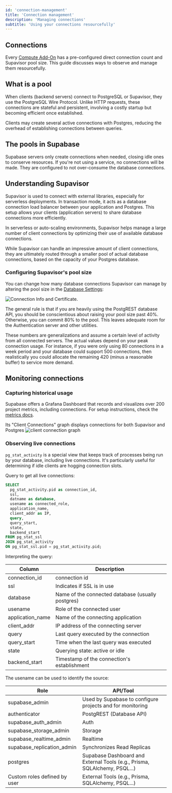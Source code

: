 ```yaml
---
id: 'connection-management'
title: 'Connection management'
description: 'Managing connections'
subtitle: 'Using your connections resourcefully'
---
```


## Connections

Every [Compute Add-On](/docs/guides/platform/compute-add-ons) has a pre-configured direct connection count and Supavisor pool size. This guide discusses ways to observe and manage them resourcefully.

## What is a pool

When clients (backend servers) connect to PostgreSQL or Supavisor, they use the PostgreSQL Wire Protocol. Unlike HTTP requests, these connections are stateful and persistent, involving a costly startup but becoming efficient once established.

Clients may create several active connections with Postgres, reducing the overhead of establishing connections between queries.

## The pools in Supabase

Supabase servers only create connections when needed, closing idle ones to conserve resources. If you're not using a service, no connections will be made. They are configured to not over-consume the database connections.

## Understanding Supavisor

Supavisor is used to connect with external libraries, especially for serverless deployments. In transaction mode, it acts as a database connection load balancer between your application and Postgres. This setup allows your clients (application servers) to share database connections more efficiently.

In serverless or auto-scaling environments, Supavisor helps manage a large number of client connections by optimizing their use of available database connections.

While Supavisor can handle an impressive amount of client connections, they are ultimately routed through a smaller pool of actual database connections, based on the capacity of your Postgres database.

### Configuring Supavisor's pool size

You can change how many database connections Supavisor can manage by altering the pool size in the [Database Settings](/dashboard/project/_/settings/database):

![Connection Info and Certificate.](/docs/img/database/pool-size.png)

The general rule is that if you are heavily using the PostgREST database API, you should be conscientious about raising your pool size past 40%. Otherwise, you can commit 80% to the pool. This leaves adequate room for the Authentication server and other utilities.

These numbers are generalizations and assume a certain level of activity from all connected servers. The actual values depend on your peak connection usage. For instance, if you were only using 80 connections in a week period and your database could support 500 connections, then realistically you could allocate the remaining 420 (minus a reasonable buffer) to service more demand.

## Monitoring connections

### Capturing historical usage

Supabase offers a Grafana Dashboard that records and visualizes over 200 project metrics, including connections. For setup instructions, check the [metrics docs](/docs/guides/platform/metrics).

Its "Client Connections" graph displays connections for both Supavisor and Postgres
![client connection graph](/docs/img/database/client-connections.png)

### Observing live connections

`pg_stat_activity` is a special view that keeps track of processes being run by your database, including live connections. It's particularly useful for determining if idle clients are hogging connection slots.

Query to get all live connections:

```sql
SELECT
  pg_stat_activity.pid as connection_id,
  ssl,
  datname as database,
  usename as connected_role,
  application_name,
  client_addr as IP,
  query,
  query_start,
  state,
  backend_start
FROM pg_stat_ssl
JOIN pg_stat_activity
ON pg_stat_ssl.pid = pg_stat_activity.pid;
```

Interpreting the query:

| Column           | Description                                       |
| ---------------- | ------------------------------------------------- |
| connection_id    | connection id                                     |
| ssl              | Indicates if SSL is in use                        |
| database         | Name of the connected database (usually postgres) |
| usename          | Role of the connected user                        |
| application_name | Name of the connecting application                |
| client_addr      | IP address of the connecting server               |
| query            | Last query executed by the connection             |
| query_start      | Time when the last query was executed             |
| state            | Querying state: active or idle                    |
| backend_start    | Timestamp of the connection's establishment       |

The usename can be used to identify the source:

| Role                         | API/Tool                                                                  |
| ---------------------------- | ------------------------------------------------------------------------- |
| supabase_admin               | Used by Supabase to configure projects and for monitoring                 |
| authenticator                | PostgREST (Database API)                                                  |
| supabase_auth_admin          | Auth                                                                      |
| supabase_storage_admin       | Storage                                                                   |
| supabase_realtime_admin      | Realtime                                                                  |
| supabase_replication_admin   | Synchronizes Read Replicas                                                |
| postgres                     | Supabase Dashboard and External Tools (e.g., Prisma, SQLAlchemy, PSQL...) |
| Custom roles defined by user | External Tools (e.g., Prisma, SQLAlchemy, PSQL...)                        |
